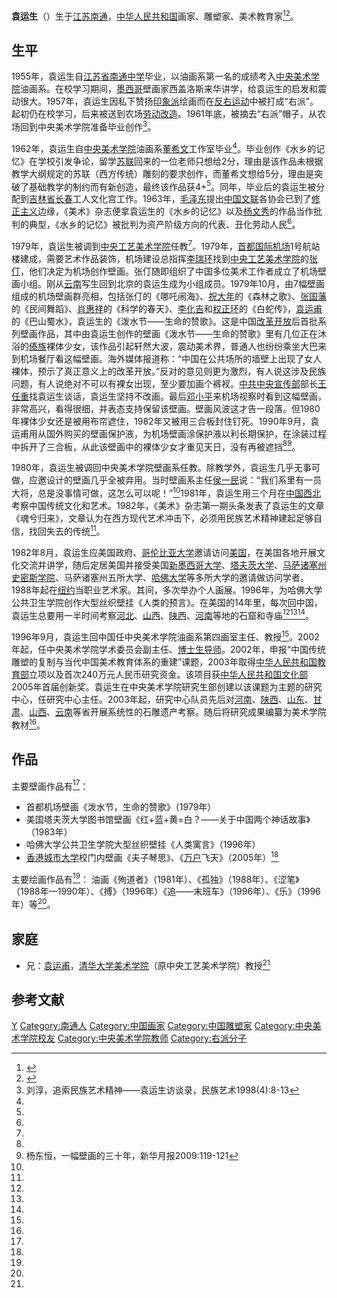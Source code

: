 '''袁运生'''（{{bd|1937年|4月4日||}}）生于[[江苏|江苏]][[南通|南通]]，[[中华人民共和国|中华人民共和国]]画家、雕塑家、美术教育家<ref name=yszg>{{Cite web |url = http://art.china.cn/mjda/2009-06/30/content_2992197.htm |title = 袁运生 |author =  |date =2009-06-30  |publisher = 艺术中国 |language =  |accessdate =  |quote =  }}</ref><ref name=ifeng>{{Cite web |url = http://culture.ifeng.com/a/20170401/50876587_0.shtml |title = 袁运生：中国艺术对5000年文明的营养汲取还太浅 |author =  |date = 2017-04-01 |publisher = 凤凰网 |language =  |accessdate =  |quote =  |archive-date = 2017-04-06 |archive-url = https://web.archive.org/web/20170406204755/http://culture.ifeng.com/a/20170401/50876587_0.shtml |dead-url = no }}</ref>。

==生平==
1955年，袁运生自[[江苏省南通中学|江苏省南通中学]]毕业，以油画系第一名的成绩考入[[中央美术学院|中央美术学院]]油画系。在校学习期间，[[墨西哥|墨西哥]]壁画家西盖洛斯来华讲学，给袁运生的启发和震动很大。1957年，袁运生因私下赞扬[[印象派|印象派]]绘画而在[[反右运动|反右运动]]中被打成“右派”。起初仍在校学习，后来被送到农场[[劳动改造|劳动改造]]。1961年底，被摘去“右派”帽子，从农场回到中央美术学院准备毕业创作<ref name=liuchun>刘淳，追索民族艺术精神——袁运生访谈录，民族艺术1998(4):8-13</ref>。

1962年，袁运生自[[中央美术学院|中央美术学院]]油画系[[董希文|董希文]]工作室毕业<ref name=yszg/>。毕业创作《水乡的记忆》在学校引发争论，留学[[苏联|苏联]]回来的一位老师只想给2分，理由是该作品未根据教学大纲规定的苏联（西方传统）雕刻的要求创作，而董希文想给5分，理由是突破了基础教学的制约而有新创造，最终该作品获4+<ref name=ifeng/>。同年，毕业后的袁运生被分配到[[吉林省|吉林省]][[长春|长春]]工人文化宫工作。1963年，[[毛泽东|毛泽东]]提出[[中国文联|中国文联]]各协会已到了[[修正主义|修正主义]]边缘，《美术》杂志便拿袁运生的《水乡的记忆》以及[[杨文秀|杨文秀]]的作品当作批判的典型，《水乡的记忆》被批判为资产阶级方向的代表、丑化劳动人民<ref name=liuchun/>。

1979年，袁运生被调到[[中央工艺美术学院|中央工艺美术学院]]任教<ref name=liuchun/>。1979年，[[首都国际机场|首都国际机场]]1号航站楼建成，需要艺术作品装饰，机场建设总指挥[[李瑞环|李瑞环]]找到[[中央工艺美术学院|中央工艺美术学院]]的[[张仃|张仃]]，他们决定为机场创作壁画。张仃随即组织了中国多位美术工作者成立了机场壁画小组。刚从[[云南|云南]]写生回到北京的袁运生成为小组成员。1979年10月，由7幅壁画组成的机场壁画群亮相，包括张仃的《哪吒闹海》、[[祝大年|祝大年]]的《森林之歌》、[[张国藩|张国藩]]的《民间舞蹈》、[[肖惠祥|肖惠祥]]的《科学的春天》、[[李化吉|李化吉]]和[[权正环|权正环]]的《白蛇传》，[[袁运甫|袁运甫]]的《巴山蜀水》，袁运生的《泼水节――生命的赞歌》。这是中国[[改革开放|改革开放]]后首批系列壁画作品，其中由袁运生创作的壁画《泼水节——生命的赞歌》里有几位正在沐浴的[[傣族|傣族]]裸体少女，该作品引起轩然大波，震动美术界，普通人也纷纷乘坐大巴来到机场餐厅看这幅壁画。海外媒体报道称：“中国在公共场所的墙壁上出现了女人裸体，预示了真正意义上的改革开放。”反对的意见则更为激烈，有人说这涉及民族问题，有人说绝对不可以有裸女出现，至少要加画个裤衩。[[中共中央宣传部|中共中央宣传部]]部长[[王任重|王任重]]找袁运生谈话，袁运生坚持不改画。最后[[邓小平|邓小平]]来机场视察时看到这幅壁画，非常高兴，看得很细，并表态支持保留该壁画。壁画风波这才告一段落。但1980年裸体少女还是被用布帘遮住，1982年又被用三合板封住钉死。1990年9月，袁运甫用从国外购买的壁画保护液，为机场壁画涂保护液以利长期保护，在涂装过程中拆开了三合板，从此该壁画中的裸体少女才重见天日，没有再被遮挡<ref name=ifeng/><ref name=yang>杨东恒，一幅壁画的三十年，新华月报2009:119-121</ref>。

1980年，袁运生被调回中央美术学院壁画系任教。除教学外，袁运生几乎无事可做，应邀设计的壁画几乎全被弃用。当时壁画系主任[[侯一民|侯一民]]说：“我们系里有一员大将，总是没事情可做，这怎么可以呢！”<ref name=yang/>1981年，袁运生用三个月在[[中国西北|中国西北]]考察中国传统文化和艺术。1982年，《美术》杂志第一期头条发表了袁运生的文章《魂兮归来》，文章认为在西方现代艺术冲击下，必须用民族艺术精神建起足够自信，找回失去的传统<ref name=liuchun/>。

1982年8月，袁运生应美国政府、[[哥伦比亚大学|哥伦比亚大学]]邀请访问[[美国|美国]]，在美国各地开展文化交流并讲学，随后定居美国并接受美国[[新墨西哥大学|新墨西哥大学]]、[[塔夫茨大学|塔夫茨大学]]、[[马萨诸塞州|马萨诸塞州]][[史密斯学院|史密斯学院]]、马萨诸塞州五所大学、[[哈佛大学|哈佛大学]]等多所大学的邀请做访问学者。1988年起在[[纽约|纽约]]当职业艺术家。其间，多次举办个人画展。1996年，为哈佛大学公共卫生学院创作大型丝织壁挂《人类的预言》。在美国的14年里，每次回中国，袁运生总要用一半时间考察[[河北|河北]]、[[山西|山西]]、[[陕西|陕西]]、[[河南|河南]]等地的石窟和寺庙<ref name=yszg/><ref name=yang/><ref name=liuchun/>。

1996年9月，袁运生回中国任中央美术学院油画系第四画室主任、教授<ref name=yang/>。2002年起，任中央美术学院学术委员会副主任、[[博士生导师|博士生导师]]。2002年，申报“中国传统雕塑的复制与当代中国美术教育体系的重建”课题，2003年取得[[中华人民共和国教育部|中华人民共和国教育部]]立项以及首次240万元人民币研究资金。该项目获[[中华人民共和国文化部|中华人民共和国文化部]]2005年首届创新奖。袁运生在中央美术学院研究生部创建以该课题为主题的研究中心，任研究中心主任。2003年起，研究中心队员先后对[[河南|河南]]、[[陕西|陕西]]、[[山东|山东]]、[[甘肃|甘肃]]、[[山西|山西]]、[[云南|云南]]等省开展系统性的石雕遗产考察。随后将研究成果编纂为美术学院教材<ref name=yszg/>。

==作品==
主要壁画作品有<ref name=yszg/>：
*首都机场壁画《泼水节，生命的赞歌》（1979年）
*美国塔夫茨大学图书馆壁画《红+蓝+黄=白？——关于中国两个神话故事》（1983年）
*哈佛大学公共卫生学院大型丝织壁挂《人类寓言》（1996年）
*[[香港城市大学|香港城市大学]]校门内壁画《夫子琴思》、《[[万户|万户]]飞天》（2005年）<ref name=yszg/>

主要绘画作品有<ref name=yszg/>：
油画《殉道者》（1981年）、《孤独》（1988年）、《涩笔》（1988年—1990年）、《搏》（1996年）《追——末班车》（1996年）、《乐》（1996年）等<ref name=yszg/>。

==家庭==
*兄：[[袁运甫|袁运甫]]，[[清华大学美术学院|清华大学美术学院]]（原中央工艺美术学院）教授<ref name=yang/>

==参考文献==
{{Reflist|2}}

{{DEFAULTSORT:Yuan袁}}
[[Category:袁姓|Y]]
[[Category:南通人|Category:南通人]]
[[Category:中国画家|Category:中国画家]]
[[Category:中国雕塑家|Category:中国雕塑家]]
[[Category:中央美术学院校友|Category:中央美术学院校友]]
[[Category:中央美术学院教师|Category:中央美术学院教师]]
[[Category:右派分子|Category:右派分子]]